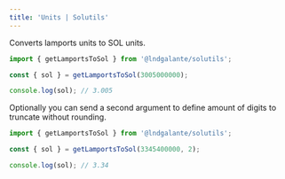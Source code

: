```yaml
---
title: 'Units | Solutils'
---
```


Converts lamports units to SOL units.

```typescript {1,3}
import { getLamportsToSol } from '@lndgalante/solutils';

const { sol } = getLamportsToSol(3005000000);

console.log(sol); // 3.005
```

Optionally you can send a second argument to define amount of digits to truncate without rounding.

```typescript {1,3}
import { getLamportsToSol } from '@lndgalante/solutils';

const { sol } = getLamportsToSol(3345400000, 2);

console.log(sol); // 3.34
```

